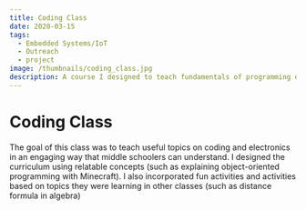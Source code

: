 ```yaml
---
title: Coding Class
date: 2020-03-15
tags:
  - Embedded Systems/IoT
  - Outreach
  - project
image: /thumbnails/coding_class.jpg
description: A course I designed to teach fundamentals of programming oriented towards middle school students.
---
```

# Coding Class

The goal of this class was to teach useful topics on coding and electronics in an engaging way that middle schoolers can understand. I designed the curriculum using relatable concepts (such as explaining object-oriented programming with Minecraft). I also incorporated fun activities and activities based on topics they were learning in other classes (such as distance formula in algebra)